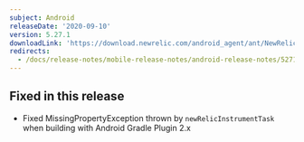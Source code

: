 ```yaml
---
subject: Android
releaseDate: '2020-09-10'
version: 5.27.1
downloadLink: 'https://download.newrelic.com/android_agent/ant/NewRelic_Android_Agent_5.27.1.zip'
redirects:
  - /docs/release-notes/mobile-release-notes/android-release-notes/5271
---
```


## Fixed in this release

* Fixed MissingPropertyException thrown by `newRelicInstrumentTask` when building with Android Gradle Plugin 2.x
